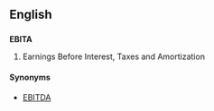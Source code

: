 ==English==

==={{acronym-old}}===
'''EBITA'''

# Earnings Before Interest, Taxes and Amortization

====Synonyms====
* [[EBITDA]]